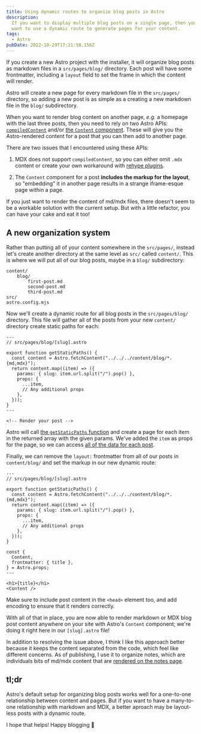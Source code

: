 ```yaml
---
title: Using dynamic routes to organize blog posts in Astro
description:
  If you want to display multiple blog posts on a single page, then you might
  want to use a dynamic route to generate pages for your content.
tags:
  - Astro
pubDate: 2022-10-29T17:21:58.156Z
---
```



If you create a new Astro project with the installer, it will organize blog
posts as markdown files in a `src/pages/blog/` directory. Each post will have
some frontmatter, including a `layout` field to set the frame in which the
content will render.

Astro will create a new page for every markdown file in the `src/pages/`
directory, so adding a new post is as simple as a creating a new markdown file
in the `blog/` subdirectory.

When you want to render blog content on another page, _e.g._ a homepage with the
last three posts, then you need to rely on two Astro APIs:
[`compiledContent`](https://docs.astro.build/en/guides/markdown-content/#compiledcontent)
and/or
[the `Content` component](https://docs.astro.build/en/guides/markdown-content/#content).
These will give you the Astro-rendered content for a post that you can then add
to another page.

There are two issues that I encountered using these APIs:

1. MDX does not support `compiledContent`, so you can either omit `.mdx` content
   or create your own workaround with
   [rehype plugins](https://docs.astro.build/en/guides/integrations-guide/mdx/#inject-frontmatter-via-remark-or-rehype-plugins).

2. The `Content` component for a post **includes the markup for the layout**, so
   "embedding" it in another page results in a strange iframe-esque page within
   a page.

If you just want to render the content of md/mdx files, there doesn't seem to be
a workable solution with the current setup. But with a little refactor, you can
have your cake and eat it too!

## A new organization system

Rather than putting all of your content somewhere in the `src/pages/`, instead
let's create another directory at the same level as `src/` called `content/`.
This is where we will put all of our blog posts, maybe in a `blog/`
subdirectory:

```
content/
    blog/
        first-post.md
        second-post.md
        third-post.md
src/
astro.config.mjs
```

Now we'll create a dynamic route for all blog posts in the `src/pages/blog/`
directory. This file will gather all of the posts from your new `content/`
directory create static paths for each:

```astro
---
// src/pages/blog/[slug].astro

export function getStaticPaths() {
  const content = Astro.fetchContent("../../../content/blog/*.{md,mdx}");
  return content.map((item) => ({
    params: { slug: item.url.split("/").pop() },
    props: {
      ...item,
      // Any additional props
    },
  }));
}
---

<!-- Render your post -->
```

Astro will call
[the `getStaticPaths` function](https://docs.astro.build/en/core-concepts/routing/#static-ssg-mode)
and create a page for each item in the returned array with the given params.
We've added the `item` as props for the page, so we can access
[all of the data for each post](https://docs.astro.build/en/guides/markdown-content/#markdown-layout-props).

Finally, we can remove the `layout:` frontmatter from all of our posts in
`content/blog/` and set the markup in our new dynamic route:

```astro
---
// src/pages/blog/[slug].astro

export function getStaticPaths() {
  const content = Astro.fetchContent("../../../content/blog/*.{md,mdx}");
  return content.map((item) => ({
    params: { slug: item.url.split("/").pop() },
    props: {
      ...item,
      // Any additional props
    },
  }));
}

const {
  Content,
  frontmatter: { title },
} = Astro.props;
---

<h1>{title}</h1>
<Content />
```

<Callout type="info">

Make sure to include post content in the `<head>` element too, and add encoding
to ensure that it renders correctly.

</Callout>

With all of that in place, you are now able to render markdown or MDX blog post
content anywhere on your site with Astro's `Content` component; we're doing it
right here in our `[slug].astro` file!

In addition to resolving the issue above, I think I like this approach better
because it keeps the content separated from the code, which feel like different
concerns. As of publishing, I use it to organize notes, which are individuals
bits of md/mdx content that are [rendered on the notes page](/notes).

## tl;dr

Astro's default setup for organizing blog posts works well for a one-to-one
relationship between content and pages. But if you want to have a many-to-one
relationship with markdown and MDX, a better aproach may be layout-less posts
with a dynamic route.

I hope that helps! Happy blogging 🚀
